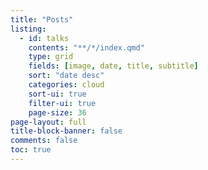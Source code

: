 ```yaml
---
title: "Posts"
listing:
  - id: talks
    contents: "**/*/index.qmd"
    type: grid
    fields: [image, date, title, subtitle]
    sort: "date desc"
    categories: cloud
    sort-ui: true
    filter-ui: true
    page-size: 36     
page-layout: full
title-block-banner: false
comments: false
toc: true
---
```


::: {#posts}
:::
